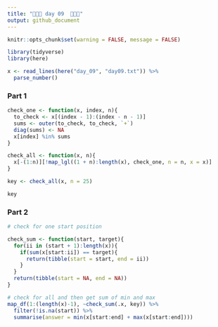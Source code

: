 ```yaml
---
title: "🎄🎄🎄 day 09  🎄🎄🎄"
output: github_document
---
```

```r
knitr::opts_chunk$set(warning = FALSE, message = FALSE)
```

```r
library(tidyverse)
library(here)

x <- read_lines(here("day_09", "day09.txt")) %>% 
  parse_number()

```

### Part 1

```r
check_one <- function(x, index, n){
  to_check <- x[(index - 1):(index - n - 1)]
  sums <- outer(to_check, to_check, `+`)
  diag(sums) <- NA
  x[index] %in% sums
}

check_all <- function(x, n){
  x[-(1:n)][!map_lgl((1 + n):length(x), check_one, n = n, x = x)]
}

key <- check_all(x, n = 25)

key
```

### Part 2

```r
# check for one start position

check_sum <- function(start, target){
  for(ii in (start + 1):length(x)){
    if(sum(x[start:ii]) == target){
      return(tibble(start = start, end = ii))
    }
  }
  return(tibble(start = NA, end = NA))
}

# check for all and then get sum of min and max
map_df(1:(length(x)-1), ~check_sum(.x, key)) %>% 
  filter(!is.na(start)) %>% 
  summarise(answer = min(x[start:end] + max(x[start:end])))
```



